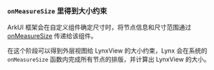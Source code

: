 ### `onMeasureSize` 里得到大小约束

ArkUI 框架会在自定义组件确定尺寸时，将节点信息和尺寸范围通过 [onMeasureSize](<https://developer.huawei.com/consumer/cn/doc/harmonyos-references/ts-custom-component-layout#onmeasuresize10)>) 传递给该组件。

在这个阶段可以得到外层视图给 LynxView 的大小约束，Lynx 会在系统的 `onMeasureSize` 函数内完成所有节点的排版，并计算出 LynxView 的大小。
